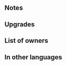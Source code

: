 {{Weapon Infobox
|tagid=SID_紫煙の暗器＋
|weaponType=Dagger
|weaponName={{PAGENAME}}
|altWeaponName=Smoke Dagger Plus
|might=9
|range=2
|effect=After combat, if unit attacked, inflicts Def/Res-6 on foes within 2 spaces of target through their next actions.
|cost=300
|exclusive=0
|statModifiers=0,9,0,0,0
|required=Smoke Dagger
|refinePaths=default
|refineSP=350
|refineMedals=500
|refineStones=50
|upgradedMight=12
|upgradedEffect=After combat, if unit attacked, inflicts Atk/Spd/Def/Res-6 on target and foes within 2 spaces of target through their next actions.
|properties=random_all
}}
==Notes==
{{IfUnitAttacked}}
{{Penalties}}
==Upgrades==
{{Weapon Upgrade List}}
==List of owners==
{{Skill Hero List}}
==In other languages==
{{OtherLanguages
|japanese=紫煙の暗器＋
|german=Rauchdolch+
|spanishEU=Daga humo +
|spanishLA=Daga humo +
|french=D. fumigène +
|italian=Pugnale fumo+
|chineseTW=紫煙暗器＋
|portuguese=Adaga fumaça+
}}
{{Weapons Navbox}}